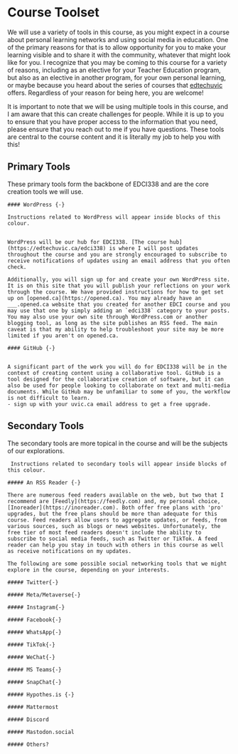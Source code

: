 # Course Toolset {-}

We will use a variety of tools in this course, as you might expect in a course about personal learning networks and using social media in education. One of the primary reasons for that is to allow opportunity for you to make your learning visible and to share it with the community, whatever that might look like for you. I recognize that you may be coming to this course for a variety of reasons, including as an elective for your Teacher Education program, but also as an elective in another program, for your own personal learning, or maybe because you heard about the series of courses that [edtechuvic](https://twitter.com/edtechuvic) offers. Regardless of your reason for being here, you are welcome!

It is important to note that we will be using multiple tools in this course, and I am aware that this can create challenges for people. While it is up to you to ensure that you have proper access to the information that you need, please ensure that you reach out to me if you have questions. These tools are central to the course content and it is literally my job to help you with this!

## Primary Tools {-}

These primary tools form the backbone of EDCI338 and are the core creation tools we will use.

```block
#### WordPress {-} 

Instructions related to WordPress will appear inside blocks of this colour.


WordPress will be our hub for EDCI338. [The course hub](https://edtechuvic.ca/edci338) is where I will post updates throughout the course and you are strongly encouraged to subscribe to receive notifications of updates using an email address that you often check. 

Additionally, you will sign up for and create your own WordPress site. It is on this site that you will publish your reflections on your work through the course. We have provided instructions for how to get set up on [opened.ca](https://opened.ca). You may already have an ___.opened.ca website that you created for another EDCI course and you may use that one by simply adding an `edci338` category to your posts. You may also use your own site through WordPress.com or another blogging tool, as long as the site publishes an RSS feed. The main caveat is that my ability to help troubleshoot your site may be more limited if you aren't on opened.ca.

```

```block
#### GitHub {-}


A significant part of the work you will do for EDCI338 will be in the context of creating content using a collaborative tool. GitHub is a tool designed for the collaborative creation of software, but it can also be used for people looking to collaborate on text and multi-media documents. While GitHub may be unfamiliar to some of you, the workflow is not difficult to learn.  
- sign up with your uvic.ca email address to get a free upgrade.

```

## Secondary Tools {-}

The secondary tools are more topical in the course and will be the subjects of our explorations.

```block
 Instructions related to secondary tools will appear inside blocks of this colour.

##### An RSS Reader {-}

There are numerous feed readers available on the web, but two that I recommend are [Feedly](https://feedly.com) and, my personal choice, [Inoreader](https://inoreader.com). Both offer free plans with 'pro' upgrades, but the free plans should be more than adequate for this course. Feed readers allow users to aggregate updates, or feeds, from various sources, such as blogs or news websites. Unfortunately, the free tier of most feed readers doesn't include the ability to subscribe to social media feeds, such as Twitter or TikTok. A feed reader can help you stay in touch with others in this course as well as receive notifications on my updates.

The following are some possible social networking tools that we might explore in the course, depending on your interests.

##### Twitter{-}

##### Meta/Metaverse{-}

##### Instagram{-}

##### Facebook{-}

##### WhatsApp{-}

##### TikTok{-}

##### WeChat{-}

##### MS Teams{-}

##### SnapChat{-}

##### Hypothes.is {-}

##### Mattermost

##### Discord

##### Mastodon.social

##### Others?



```